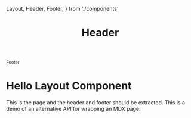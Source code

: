   Layout,
  Header,
  Footer,
} from './components'


<Header>
  <h1>Header</h1>
</Header>

<Footer>
  <small>Footer</small>
</Footer>


# Hello Layout Component

This is the page and the header and footer should be extracted.
This is a demo of an alternative API for wrapping an MDX page.


